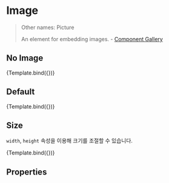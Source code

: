 

<Meta
  title="Components/Image"
  component={Image}
/>


# Image

> Other names: Picture
>
> An element for embedding images. - [Component Gallery](https://component.gallery/components/image/)

## No Image

<Canvas>
  <Story
    name="No image"
    args={{}}>
    {Template.bind({})}
  </Story>
</Canvas>

## Default

<Canvas>
  <Story
    name="Default"
    args={{
      src: 'http://awesome-devblog.netlify.app/favicon.png'
    }}>
    {Template.bind({})}
  </Story>
</Canvas>

## Size

`width`, `height` 속성을 이용해 크기를 조절할 수 있습니다.

<Canvas>
  <Story
    name="Size"
    args={{
      src: 'http://awesome-devblog.netlify.app/favicon.png',
      width: 100,
      height: 100
    }}>
    {Template.bind({})}
  </Story>
</Canvas>

## Properties

<ArgsTable />